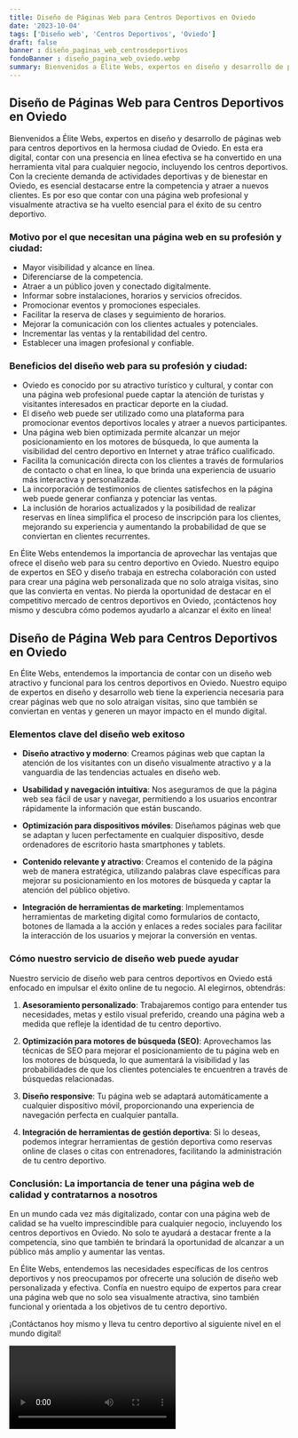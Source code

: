 ```yaml
---
title: Diseño de Páginas Web para Centros Deportivos en Oviedo
date: '2023-10-04'
tags: ['Diseño web', 'Centros Deportivos', 'Oviedo']
draft: false
banner : diseño_paginas_web_centrosdeportivos
fondoBanner : diseño_pagina_web_oviedo.webp
summary: Bienvenidos a Élite Webs, expertos en diseño y desarrollo de páginas web para centros deportivos en la hermosa ciudad de Oviedo. En esta era digital, contar con una presencia en línea efectiva se ha convertido en una herramienta vital para cualquier negocio, incluyendo los centros deportivos. Con la creciente demanda de actividades deportivas y de bienestar en Oviedo, es esencial destacarse entre la competencia y atraer a nuevos clientes. Es por eso que contar con una página web profesional y visualmente atractiva se ha vuelto esencial para el éxito de su centro deportivo.
---
```


## Diseño de Páginas Web para Centros Deportivos en Oviedo

Bienvenidos a Élite Webs, expertos en diseño y desarrollo de páginas web para centros deportivos en la hermosa ciudad de Oviedo. En esta era digital, contar con una presencia en línea efectiva se ha convertido en una herramienta vital para cualquier negocio, incluyendo los centros deportivos. Con la creciente demanda de actividades deportivas y de bienestar en Oviedo, es esencial destacarse entre la competencia y atraer a nuevos clientes. Es por eso que contar con una página web profesional y visualmente atractiva se ha vuelto esencial para el éxito de su centro deportivo.

### Motivo por el que necesitan una página web en su profesión y ciudad:

- Mayor visibilidad y alcance en línea.
- Diferenciarse de la competencia.
- Atraer a un público joven y conectado digitalmente.
- Informar sobre instalaciones, horarios y servicios ofrecidos.
- Promocionar eventos y promociones especiales.
- Facilitar la reserva de clases y seguimiento de horarios.
- Mejorar la comunicación con los clientes actuales y potenciales.
- Incrementar las ventas y la rentabilidad del centro.
- Establecer una imagen profesional y confiable.

### Beneficios del diseño web para su profesión y ciudad:

- Oviedo es conocido por su atractivo turístico y cultural, y contar con una página web profesional puede captar la atención de turistas y visitantes interesados en practicar deporte en la ciudad.
- El diseño web puede ser utilizado como una plataforma para promocionar eventos deportivos locales y atraer a nuevos participantes.
- Una página web bien optimizada permite alcanzar un mejor posicionamiento en los motores de búsqueda, lo que aumenta la visibilidad del centro deportivo en Internet y atrae tráfico cualificado.
- Facilita la comunicación directa con los clientes a través de formularios de contacto o chat en línea, lo que brinda una experiencia de usuario más interactiva y personalizada.
- La incorporación de testimonios de clientes satisfechos en la página web puede generar confianza y potenciar las ventas.
- La inclusión de horarios actualizados y la posibilidad de realizar reservas en línea simplifica el proceso de inscripción para los clientes, mejorando su experiencia y aumentando la probabilidad de que se conviertan en clientes recurrentes.

En Élite Webs entendemos la importancia de aprovechar las ventajas que ofrece el diseño web para su centro deportivo en Oviedo. Nuestro equipo de expertos en SEO y diseño trabaja en estrecha colaboración con usted para crear una página web personalizada que no solo atraiga visitas, sino que las convierta en ventas. No pierda la oportunidad de destacar en el competitivo mercado de centros deportivos en Oviedo, ¡contáctenos hoy mismo y descubra cómo podemos ayudarlo a alcanzar el éxito en línea!

<GifSeo />

<Cta />

## Diseño de Página Web para Centros Deportivos en Oviedo

En Élite Webs, entendemos la importancia de contar con un diseño web atractivo y funcional para los centros deportivos en Oviedo. Nuestro equipo de expertos en diseño y desarrollo web tiene la experiencia necesaria para crear páginas web que no solo atraigan visitas, sino que también se conviertan en ventas y generen un mayor impacto en el mundo digital.

### Elementos clave del diseño web exitoso

- **Diseño atractivo y moderno**: Creamos páginas web que captan la atención de los visitantes con un diseño visualmente atractivo y a la vanguardia de las tendencias actuales en diseño web.

- **Usabilidad y navegación intuitiva**: Nos aseguramos de que la página web sea fácil de usar y navegar, permitiendo a los usuarios encontrar rápidamente la información que están buscando.

- **Optimización para dispositivos móviles**: Diseñamos páginas web que se adaptan y lucen perfectamente en cualquier dispositivo, desde ordenadores de escritorio hasta smartphones y tablets.

- **Contenido relevante y atractivo**: Creamos el contenido de la página web de manera estratégica, utilizando palabras clave específicas para mejorar su posicionamiento en los motores de búsqueda y captar la atención del público objetivo.

- **Integración de herramientas de marketing**: Implementamos herramientas de marketing digital como formularios de contacto, botones de llamada a la acción y enlaces a redes sociales para facilitar la interacción de los usuarios y mejorar la conversión en ventas.

### Cómo nuestro servicio de diseño web puede ayudar

Nuestro servicio de diseño web para centros deportivos en Oviedo está enfocado en impulsar el éxito online de tu negocio. Al elegirnos, obtendrás:

1. **Asesoramiento personalizado**: Trabajaremos contigo para entender tus necesidades, metas y estilo visual preferido, creando una página web a medida que refleje la identidad de tu centro deportivo.

2. **Optimización para motores de búsqueda (SEO)**: Aprovechamos las técnicas de SEO para mejorar el posicionamiento de tu página web en los motores de búsqueda, lo que aumentará la visibilidad y las probabilidades de que los clientes potenciales te encuentren a través de búsquedas relacionadas.

3. **Diseño responsive**: Tu página web se adaptará automáticamente a cualquier dispositivo móvil, proporcionando una experiencia de navegación perfecta en cualquier pantalla.

4. **Integración de herramientas de gestión deportiva**: Si lo deseas, podemos integrar herramientas de gestión deportiva como reservas online de clases o citas con entrenadores, facilitando la administración de tu centro deportivo.

### Conclusión: La importancia de tener una página web de calidad y contratarnos a nosotros

En un mundo cada vez más digitalizado, contar con una página web de calidad se ha vuelto imprescindible para cualquier negocio, incluyendo los centros deportivos en Oviedo. No solo te ayudará a destacar frente a la competencia, sino que también te brindará la oportunidad de alcanzar a un público más amplio y aumentar las ventas.

En Élite Webs, entendemos las necesidades específicas de los centros deportivos y nos preocupamos por ofrecerte una solución de diseño web personalizada y efectiva. Confía en nuestro equipo de expertos para crear una página web que no solo sea visualmente atractiva, sino también funcional y orientada a los objetivos de tu centro deportivo.

¡Contáctanos hoy mismo y lleva tu centro deportivo al siguiente nivel en el mundo digital!

<Video />

<CtaBot job='Centros Deportivos' city='Oviedo'/>

<Gmaps query='Oviedo+españa+maps' />